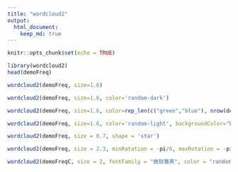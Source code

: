 ```yaml
---
title: "wordcloud2"
output: 
  html_document:
    keep_md: true
---
```


```r
knitr::opts_chunk$set(echo = TRUE)
```

```r
library(wordcloud2) 
head(demoFreq)
```

```r
wordcloud2(demoFreq, size=1.6)
```

```r
wordcloud2(demoFreq, size=1.6, color='random-dark')
```

```r
wordcloud2(demoFreq, size=1.6, color=rep_len(c("green","blue"), nrow(demoFreq)))
```


```r
wordcloud2(demoFreq, size=1.6, color='random-light', backgroundColor="black")
```

```r
wordcloud2(demoFreq, size = 0.7, shape = 'star')
```


```r
wordcloud2(demoFreq, size = 2.3, minRotation = -pi/6, maxRotation = -pi/6, rotateRatio = 1)
```


```r
wordcloud2(demoFreqC, size = 2, fontFamily = "微软雅黑", color = "random-light", backgroundColor = "grey")
```




